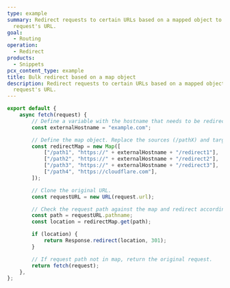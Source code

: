 ```yaml
---
type: example
summary: Redirect requests to certain URLs based on a mapped object to the
  request's URL.
goal:
  - Routing
operation:
  - Redirect
products:
  - Snippets
pcx_content_type: example
title: Bulk redirect based on a map object
description: Redirect requests to certain URLs based on a mapped object to the
  request's URL.
---
```


```js
export default {
	async fetch(request) {
		// Define a variable with the hostname that needs to be redirected.
		const externalHostname = "example.com";

		// Define the map object. Replace the sources (/pathX) and targets (/redirectX) with ones that apply to your case.
		const redirectMap = new Map([
			["/path1", "https://" + externalHostname + "/redirect1"],
			["/path2", "https://" + externalHostname + "/redirect2"],
			["/path3", "https://" + externalHostname + "/redirect3"],
			["/path4", "https://cloudflare.com"],
		]);

		// Clone the original URL.
		const requestURL = new URL(request.url);

		// Check the request path against the map and redirect accordingly.
		const path = requestURL.pathname;
		const location = redirectMap.get(path);

		if (location) {
			return Response.redirect(location, 301);
		}

		// If request path not in map, return the original request.
		return fetch(request);
	},
};
```
